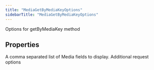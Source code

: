 ```yaml
---
title: "MediaGetByMediaKeyOptions"
sidebarTitle: "MediaGetByMediaKeyOptions"
---
```


Options for getByMediaKey method

## Properties

<ParamField name="mediafields" type="any[]">
A comma separated list of Media fields to display.
</ParamField>





<ParamField name="requestOptions" type="[RequestOptions](/xdks/typescript/reference/interfaces/RequestOptions)">
Additional request options
</ParamField>



